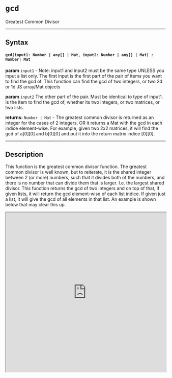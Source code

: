 
# `gcd`

Greatest Common Divisor

---

## Syntax


#### `gcd(input1: Number | any[] | Mat, input2: Number | any[] | Mat) : Number| Mat`


**param** `input1` - Note: input1 and input2 must be the same type UNLESS you input a list only. The first input is the first part of the pair of items you want to find the gcd of. This function can find the gcd of two integers, or two 2d or 1d JS array/Mat objects

**param** `input2` The other part of the pair. Must be identical to type of input1. Is the item to find the gcd of, whether its two integers, or two matrices, or two lists. 

**returns:** `Number | Mat` - The greatest common divisor is returned as an integer for the cases of 2 integers, OR it returns a Mat with the gcd in each indice element-wise. For example, given two 2x2 matrices, it will find the gcd of a[0][0] and b[0][0] and put it into the return matrix indice [0][0].

---

## Description

This function is the greatest common divisor function. The greatest common divisor is well known, but to reiterate, it is the shared integer between 2 (or more) numbers, such that it divides both of the numbers, and there is no number that can divide them that is larger. I.e. the largest shared divisor. This function returns the gcd of two integers and on top of that, if given lists, it will return the gcd element-wise of each list indice. If given just a list, it will give the gcd of all elements in that list. An example is shown below that may clear this up. 



<iframe src="https://hlab.app/s/docs/hbook_gcd"
    width="100%"
    height="500px">
</iframe>
